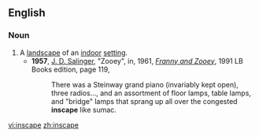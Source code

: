 ==English==
{{wikipedia|Inscape (visual art)#Architectural_interiors_as_.27inscapes.27|Inscape}}

===Noun===
{{en-noun|s}}

# A [[landscape]] of an [[indoor]] [[setting]].
#*'''1957''', [[w:J. D. Salinger|J. D. Salinger]], "Zooey", in, 1961, ''[[w:Franny and Zooey|Franny and Zooey]]'', 1991 LB Books edition, page 119,
#*:There was a Steinway grand piano (invariably kept open), three radios..., and an assortment of floor lamps, table lamps, and "bridge" lamps that sprang up all over the congested '''inscape''' like sumac.

[[vi:inscape]]
[[zh:inscape]]